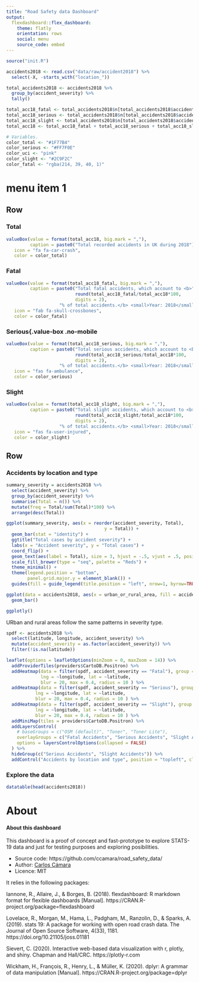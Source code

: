 ```yaml
---
title: "Road Safety data Dashboard"
output: 
  flexdashboard::flex_dashboard:
    theme: flatly
    orientation: rows
    social: menu    
    source_code: embed
---
```


```r
source("init.R")

accidents2018 <- read.csv("data/raw/accident2018") %>% 
  select(-X, -starts_with("location_"))

total_accidents2018 <- accidents2018 %>% 
  group_by(accident_severity) %>% 
  tally() 

total_acc18_fatal <- total_accidents2018$n[total_accidents2018$accident_severity == "Fatal"]
total_acc18_serious <- total_accidents2018$n[total_accidents2018$accident_severity == "Serious"]
total_acc18_slight <- total_accidents2018$n[total_accidents2018$accident_severity == "Slight"]
total_acc18 <- total_acc18_fatal + total_acc18_serious + total_acc18_slight

# Variables.
color_total <- "#1F77B4"
color_serious <- "#FF7F0E"
color_uci <- "pink"
color_slight <- "#2C9F2C"
color_fatal <- "rgba(214, 39, 40, 1)"

```

menu item 1
=====================================  
Row
------------------
### Total {.value-box .no-mobile}

```r

valueBox(value = format(total_acc18, big.mark = ","),
         caption = paste0("Total recorded accidents in UK during 2018"), 
   icon = "fa fa-car-crash", 
   color = color_total)
```

### Fatal {.value-box .no-mobile}

```r

valueBox(value = format(total_acc18_fatal, big.mark = ","),
         caption = paste0("Total fatal accidents, which account to <b>",
                          round(total_acc18_fatal/total_acc18*100,  
                          digits = 2),
                    "% of total accidents.</b> <small>Year: 2018</small>"), 
   icon = "fab fa-skull-crossbones", 
   color = color_fatal)
```

### Serious{.value-box .no-mobile

```r

valueBox(value = format(total_acc18_serious, big.mark = ","),
         caption = paste0("Total serious accidents, which account to <b>",
                          round(total_acc18_serious/total_acc18*100,  
                          digits = 2),
                    "% of total accidents.</b> <small>Year: 2018</small>"), 
   icon = "fas fa-ambulance", 
   color = color_serious)
```

### Slight {.value-box .no-mobile}

```r

valueBox(value = format(total_acc18_slight, big.mark = ","),
         caption = paste0("Total slight accidents, which account to <b>",
                          round(total_acc18_slight/total_acc18*100,  
                          digits = 2),
                    "% of total accidents.</b> <small>Year: 2018</small>"), 
   icon = "fas fa-user-injured", 
   color = color_slight)
```


Row {.tabset}
-----------------------------------------------------------------------

### Accidents by location and type 

```r
summary_severity = accidents2018 %>% 
  select(accident_severity) %>%
  group_by(accident_severity) %>%
  summarise(Total = n()) %>%
  mutate(freq = Total/sum(Total)*100) %>%
  arrange(desc(Total))

ggplot(summary_severity, aes(x = reorder(accident_severity, Total), 
                                     y = Total)) +
  geom_bar(stat = "identity") +
  ggtitle("Total cases by accident severity") +
  labs(x = "Accident severity", y = "Total cases") +
  coord_flip() +
  geom_text(aes(label = Total), size = 3, hjust = -.5, vjust = .5, position = "stack") +
  scale_fill_brewer(type = "seq", palette = "Reds") +
  theme_minimal() +
  theme(legend.position = "bottom",
        panel.grid.major.y = element_blank()) +
  guides(fill = guide_legend(title.position = "left", nrow=1, byrow=TRUE))
```

```r
ggplot(data = accidents2018, aes(x = urban_or_rural_area, fill = accident_severity)) +
  geom_bar()

ggplotly()
```

URban and rural areas follow the same patterns in severity type. 


```r

spdf <- accidents2018 %>%
  select(latitude, longitude, accident_severity) %>% 
  mutate(accident_severity = as.factor(accident_severity)) %>% 
  filter(!is.na(latitude))

leaflet(options = leafletOptions(minZoom = 0, maxZoom = 14)) %>%
  addProviderTiles(providers$CartoDB.Positron) %>%
  addHeatmap(data = filter(spdf, accident_severity == "Fatal"), group = "Fatal Accidents",
             lng = ~longitude, lat = ~latitude,
             blur = 20, max = 0.4, radius = 10 ) %>%
  addHeatmap(data = filter(spdf, accident_severity == "Serious"), group = "Serious Accidents",
           lng = ~longitude, lat = ~latitude,
           blur = 20, max = 0.4, radius = 10 ) %>%
  addHeatmap(data = filter(spdf, accident_severity == "Slight"), group = "Slight Accidents",
           lng = ~longitude, lat = ~latitude,
           blur = 20, max = 0.4, radius = 10 ) %>%
  addMiniMap(tiles = providers$CartoDB.Positron) %>% 
  addLayersControl(
    # baseGroups = c("OSM (default)", "Toner", "Toner Lite"),
    overlayGroups = c("Fatal Accidents", "Serious Accidents", "Slight Accidents"),
    options = layersControlOptions(collapsed = FALSE)
  ) %>% 
  hideGroup(c("Serious Accidents", "Slight Accidents")) %>% 
  addControl("Accidents by location and type", position = "topleft", className="map-title")

```



### Explore the data

```r
datatable(head(accidents2018))
```


About
=====================================  

#### About this dashboard

This dashboard is a proof of concept and fast-prototype to explore STATS-19 data and just for testing purposes and exploring posibilities. 

* Source code: https://github.com/ccamara/road_safety_data/
* Author: [Carlos Cámara](https://carloscamara.es)
* Licence: MIT

It relies in the following packages:

Iannone, R., Allaire, J., & Borges, B. (2018). flexdashboard: R markdown format for flexible dashboards [Manual]. https://CRAN.R-project.org/package=flexdashboard

Lovelace, R., Morgan, M., Hama, L., Padgham, M., Ranzolin, D., & Sparks, A. (2019). stats 19: A package for working with open road crash data. The Journal of Open Source Software, 4(33), 1181. https://doi.org/10.21105/joss.01181

Sievert, C. (2020). Interactive web-based data visualization with r, plotly, and shiny. Chapman and Hall/CRC. https://plotly-r.com

Wickham, H., François, R., Henry, L., & Müller, K. (2020). dplyr: A grammar of data manipulation [Manual]. https://CRAN.R-project.org/package=dplyr
